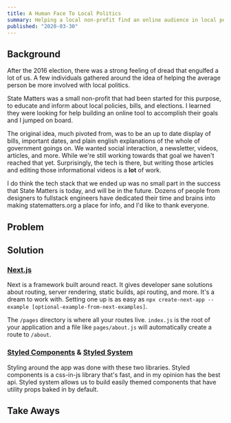 ```yaml
---
title: A Human Face To Local Politics
summary: Helping a local non-profit find an online audience in local political awareness.
published: "2020-03-30"
---
```


## Background

After the 2016 election, there was a strong feeling of dread that engulfed a lot of us. A few individuals gathered around the idea of helping the average person be more involved with local politics.

State Matters was a small non-profit that had been started for this purpose, to educate and inform about local policies, bills, and elections. I learned they were looking for help building an online tool to accomplish their goals and I jumped on board.

The original idea, much pivoted from, was to be an up to date display of bills, important dates, and plain english explanations of the whole of government goings on. We wanted social interaction, a newsletter, videos, articles, and more. While we're still working towards that goal we haven't reached that yet. Surprisingly, the tech is there, but writing those articles and editing those informational videos is a **lot** of work.

I do think the tech stack that we ended up was no small part in the success that State Matters is today, and will be in the future. Dozens of people from designers to fullstack engineers have dedicated their time and brains into making statematters.org a place for info, and I'd like to thank everyone.

## Problem

## Solution

### [Next.js](http://nextjs.com/)

Next is a framework built around react. It gives developer sane solutions about routing, server rendering, static builds, api routing, and more. It's a dream to work with. Setting one up is as easy as `npx create-next-app --example [optional-example-from-next-examples]`.

The `/pages` directory is where all your routes live. `index.js` is the root of your application and a file like `pages/about.js` will automatically create a route to `/about`.

### [Styled Components](https://styled-components.com) & [Styled System](https://styled-system.com)

Styling around the app was done with these two libraries. Styled components is a css-in-js library that's fast, and in my opinion has the best api. Styled system allows us to build easily themed components that have utility props baked in by default.

## Take Aways
